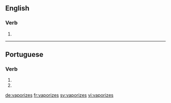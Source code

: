 ==English==

===Verb===
{{head|en|verb form}}

# {{en-third-person singular of|vaporize}}

----

==Portuguese==

===Verb===
{{pt-verb-form}}

# {{pt-verb form of|vaporizar|ar|subjunctive|present|singular|second}}
# {{pt-verb form of|vaporizar|ar|imperative|negative|singular|second}}

[[de:vaporizes]]
[[fr:vaporizes]]
[[sv:vaporizes]]
[[vi:vaporizes]]